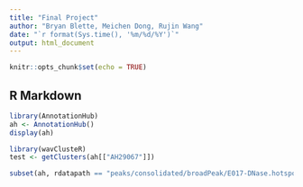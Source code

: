 ```yaml
---
title: "Final Project"
author: "Bryan Blette, Meichen Dong, Rujin Wang"
date: "`r format(Sys.time(), '%m/%d/%Y')`"
output: html_document
---
```


```r
knitr::opts_chunk$set(echo = TRUE)
```

## R Markdown

```r
library(AnnotationHub)
ah <- AnnotationHub()
display(ah)
```

```r
library(wavClusteR)
test <- getClusters(ah[["AH29067"]])

subset(ah, rdatapath == "peaks/consolidated/broadPeak/E017-DNase.hotspot.broad.bed.gz")[[1]]
```




